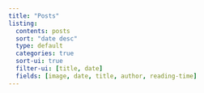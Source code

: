 ```yaml
---
title: "Posts"
listing:
  contents: posts
  sort: "date desc"
  type: default
  categories: true
  sort-ui: true
  filter-ui: [title, date]
  fields: [image, date, title, author, reading-time]
---
```

